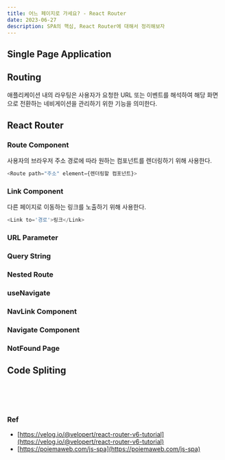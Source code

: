 ```yaml
---
title: 어느 페이지로 가세요? - React Router
date: 2023-06-27
description: SPA의 핵심, React Router에 대해서 정리해보자
---
```


## Single Page Application

## Routing

애플리케이션 내의 라우팅은 사용자가 요청한 URL 또는 이벤트를 해석하여 해당 화면으로 전환하는 네비게이션을 관리하기 위한 기능을 의미한다.

## React Router

### Route Component

사용자의 브라우저 주소 경로에 따라 원하는 컴포넌트를 렌더링하기 위해 사용한다.

```javascript
<Route path="주소" element={렌더링할 컴포넌트}>
```

### Link Component

다른 페이지로 이동하는 링크를 노출하기 위해 사용한다.

```javascript
<Link to='경로'>링크</Link>
```

### URL Parameter

### Query String

### Nested Route

### useNavigate

### NavLink Component

### Navigate Component

### NotFound Page

## Code Spliting

<br />
<br />
<br />

### Ref

- [https://velog.io/@velopert/react-router-v6-tutorial](https://velog.io/@velopert/react-router-v6-tutorial)
- [https://poiemaweb.com/js-spa](https://poiemaweb.com/js-spa)
